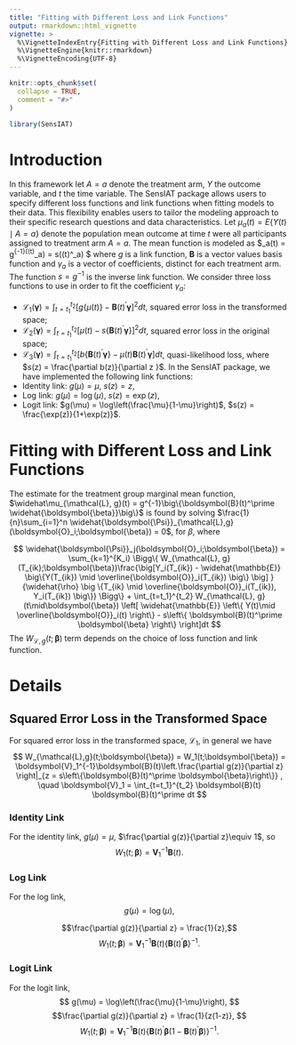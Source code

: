 ```yaml
---
title: "Fitting with Different Loss and Link Functions"
output: rmarkdown::html_vignette
vignette: >
  %\VignetteIndexEntry{Fitting with Different Loss and Link Functions}
  %\VignetteEngine{knitr::rmarkdown}
  %\VignetteEncoding{UTF-8}
---
```


```r
knitr::opts_chunk$set(
  collapse = TRUE,
  comment = "#>"
)
```

```r
library(SensIAT)
```
# Introduction

In this framework let $A=a$ denote the treatment arm, $Y$ the outcome variable, and $t$ the time variable. The SensIAT package allows users to specify different loss functions and link functions when fitting models to their data. This flexibility enables users to tailor the modeling approach to their specific research questions and data characteristics.  Let $\mu_a(t) = E\{Y(t)\mid A=a\}$ denote the population mean outcome at time $t$ were all participants assigned to treatment arm $A=a$. The mean function is modeled as $\mu_a(t) = g^{-1}\left(\mathbf{B}(t)^\prime\gamma_a\right) = s\left(\mathbf{B}(t)^\prime\gamma_a\right) $ where $g$ is a link function, $\mathbf{B}$ is a vector values basis function and $\gamma_a$ is a vector of coefficients, distinct for each treatment arm. The function $s = g^{-1}$ is the inverse link function.  We consider three loss functions to use in order to fit the coefficient $\gamma_a$:

* $\mathcal{L}_1(\boldsymbol{\gamma}) = \int_{t=t_1}^{t_2} \left[ g\left\{\mu(t)\right\} - \boldsymbol{B}(t)^\prime \boldsymbol{\gamma}\right]^2 dt$,
  squared error loss in the transformed space;
* $\mathcal{L}_2(\boldsymbol{\gamma}) = \int_{t=t_1}^{t_2} \left[ \mu(t) - s\left\{\boldsymbol{B}(t)^\prime \boldsymbol{\gamma}\right\}\right]^2 dt$,
  squared error loss in the original space;
* $\mathcal{L}_3(\boldsymbol{\gamma}) = \int_{t=t_1}^{t_2} \left[ b\{\boldsymbol{B}(t)^\prime \boldsymbol{\gamma}\} - \mu(t)\boldsymbol{B}(t)^\prime \boldsymbol{\gamma}\right] dt$,
  quasi-likelihood loss, where $s(z) = \frac{\partial b(z)}{\partial z }$.
In the SensIAT package, we have implemented the following link functions:
* Identity link: $g(\mu) = \mu$, $s(z) = z$,
* Log link: $g(\mu) = \log(\mu)$, $s(z) = \exp(z)$,
* Logit link: $g(\mu) = \log\left(\frac{\mu}{1-\mu}\right)$, $s(z) = \frac{\exp(z)}{1+\exp(z)}$.

# Fitting with Different Loss and Link Functions

The estimate for the treatment group marginal mean function, $\widehat\mu_{\mathcal{L}, g}(t) = g^{-1}\big\{\boldsymbol{B}(t)^\prime \widehat{\boldsymbol{\beta}}\big\}$ is found by solving $\frac{1}{n}\sum_{i=1}^n \widehat{\boldsymbol{\Psi}}_{\mathcal{L},g}(\boldsymbol{O}_i;\boldsymbol{\beta}) = 0$, for $\beta$, where

$$
   \widehat{\boldsymbol{\Psi}}_j(\boldsymbol{O}_i;\boldsymbol{\beta})
    =
    \sum_{k=1}^{K_i}  \Bigg\{ W_{\mathcal{L}, g}(T_{ik};\boldsymbol{\beta})\frac{\big[Y_i(T_{ik}) - \widehat{\mathbb{E}} \big\{Y(T_{ik}) \mid  \overline{\boldsymbol{O}}_i(T_{ik}) \big\} \big] }{\widehat{\rho}
    \big \{T_{ik} \mid \overline{\boldsymbol{O}}_i(T_{ik}), Y_i(T_{ik}) \big\}} \Bigg\}  
    +  
    \int_{t=t_1}^{t_2} W_{\mathcal{L}, g}(t\mid\boldsymbol{\beta})
    \left[
        \widehat{\mathbb{E}} \left\{
            Y(t)\mid \overline{\boldsymbol{O}}_i(t)
        \right\} 
      -  s\left\{ 
                \boldsymbol{B}(t)^\prime \boldsymbol{\beta}
          \right\}
    \right]dt
$$
The $W_{\mathcal{L}, g}(t;\boldsymbol{\beta})$ term depends on the choice of loss function and link function.

# Details

## Squared Error Loss in the Transformed Space

For squared error loss in the transformed space, $\mathcal{L}_1$, in general we have
$$
    W_{\mathcal{L},g}(t;\boldsymbol{\beta}) = W_1(t;\boldsymbol{\beta}) = \boldsymbol{V}_1^{-1}\boldsymbol{B}(t)\left.\frac{\partial g(z)}{\partial z} \right|_{z = s\left\{\boldsymbol{B}(t)^\prime \boldsymbol{\beta}\right\}}
    , \quad 
    \boldsymbol{V}_1 = \int_{t=t_1}^{t_2} \boldsymbol{B}(t) \boldsymbol{B}(t)^\prime dt
$$

### Identity Link
For the identity link, $g(\mu) = \mu$, $\frac{\partial g(z)}{\partial z}\equiv 1$, so 
$$
W_1(t;\boldsymbol{\beta}) = \boldsymbol{V}_1^{-1}\boldsymbol{B}(t).
$$

### Log Link
For the log link, 
$$
g(\mu) = \log(\mu),
$$

$$\frac{\partial g(z)}{\partial z} = \frac{1}{z},$$ 
$$ 
W_1(t;\boldsymbol{\beta}) = \boldsymbol{V}_1^{-1}\boldsymbol{B}(t) \left\{\boldsymbol{B}(t)^\prime \boldsymbol{\beta}\right\}^{-1}.
$$

### Logit Link
For the logit link,
$$
g(\mu) = \log\left(\frac{\mu}{1-\mu}\right),
$$
$$\frac{\partial g(z)}{\partial z} = \frac{1}{z(1-z)},
$$ 
$$ 
W_1(t;\boldsymbol{\beta}) = \boldsymbol{V}_1^{-1}\boldsymbol{B}(t) \left\{\boldsymbol{B}(t)^\prime \boldsymbol{\beta} \left(1-\boldsymbol{B}(t)^\prime \boldsymbol{\beta}\right)\right\}^{-1}.
$$

